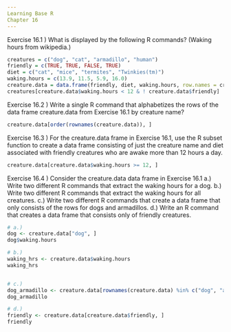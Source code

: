 ```yaml
---
Learning Base R
Chapter 16
---
```



Exercise 16.1 ) What is displayed by the following R commands?  (Waking hours from wikipedia.)
```r
creatures = c("dog", "cat", "armadillo", "human")
friendly = c(TRUE, TRUE, FALSE, TRUE)
diet = c("cat", "mice", "termites", "Twinkies(tm)")
waking.hours = c(13.9, 11.5, 5.9, 16.0)
creature.data = data.frame(friendly, diet, waking.hours, row.names = creatures)
creatures[creature.data$waking.hours < 12 & ! creature.data$friendly]
```


Exercise 16.2 ) Write a single R command that alphabetizes the rows of the data frame creature.data from Exercise 16.1 by creature name?
```r
creature.data[order(rownames(creature.data)), ]
```


Exercise 16.3 ) For the creature.data frame in Exercise 16.1, use the R subset function to create a data frame consisting of just the creature name and diet associated with friendly creatures who are awake more than 12 hours a day.
```r
creature.data[creature.data$waking.hours >= 12, ]
```


Exercise 16.4 ) Consider the creature.data data frame in Exercise 16.1
 a.) Write two different R commands that extract the waking hours for a dog.
 b.) Write two different R commands that extract the waking hours for all creatures.
 c.) Write two different R commands that create a data frame that only consists of the rows for dogs and armadillos.
 d.) Write an R command that creates a data frame that consists only of friendly creatures.
```r
# a.)
dog <- creature.data["dog", ]
dog$waking.hours

# b.)
waking_hrs <- creature.data$waking.hours
waking_hrs


# c.)
dog_armadillo <- creature.data[rownames(creature.data) %in% c("dog", "armadillo"), ]
dog_armadillo

# d.)
friendly <- creature.data[creature.data$friendly, ]
friendly

```
